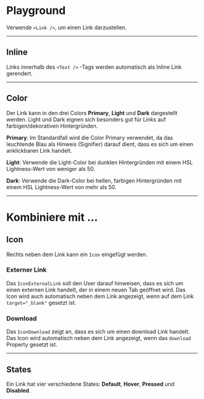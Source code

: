 # Playground

Verwende `<Link />`, um einen Link darzustellen.

<LiveCodeEditor />

---

## Inline

Links innerhalb des `<Text />` -Tags werden automatisch als Inline Link
gerendert.

<LiveCodeEditor example="inlineText" editorCollapsed />

---

## Color

Der Link kann in den drei Colors **Primary**, **Light** und **Dark** dargestellt
werden. Light und Dark eignen sich besonders gut für Links auf
farbigen/dekorativen Hintergründen.

<LiveCodeEditor example="primary" editorCollapsed />

<LiveCodeEditor example="light" bgColor="dark" editorCollapsed />

<LiveCodeEditor example="dark" bgColor="light" editorCollapsed />

**Primary**: Im Standardfall wird die Color Primary verwendet, da das leuchtende
Blau als Hinweis (Signifier) darauf dient, dass es sich um einen anklickbaren
Link handelt.

**Light**: Verwende die Light-Color bei dunklen Hintergründen mit einem HSL
Lightness-Wert von weniger als 50.

**Dark**: Verwende die Dark-Color bei hellen, farbigen Hintergründen mit einem
HSL Lightness-Wert von mehr als 50.

---

# Kombiniere mit ...

## Icon

Rechts neben dem Link kann ein `Icon` eingefügt werden.

### Externer Link

Das `IconExternalLink` soll den User darauf hinweisen, dass es sich um einen
externen Link handelt, der in einem neuen Tab geöffnet wird. Das Icon wird auch
automatisch neben dem Link angezeigt, wenn auf dem Link `target="_blank"`
gesetzt ist.

<LiveCodeEditor example="external" editorCollapsed />

### Download

Das `IconDownload` zeigt an, dass es sich um einen download Link handelt. Das
Icon wird automatisch neben dem Link angezeigt, wenn das `download` Property
gesetzt ist.

<LiveCodeEditor example="download" editorCollapsed />

---

## States

Ein Link hat vier verschiedene States: **Default**, **Hover**, **Pressed** und
**Disabled**.

<LiveCodeEditor example="disabled" editorCollapsed />
